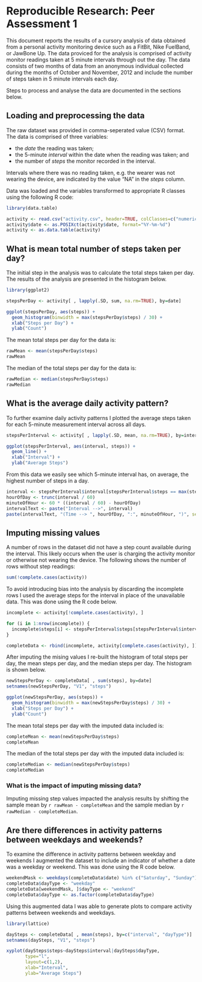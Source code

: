 # Reproducible Research: Peer Assessment 1

This document reports the results of a cursory analysis of data obtained from a personal activity monitoring device such as a FitBit, Nike FuelBand, or JawBone Up. The data proviced for the analysis is comprised of activity monitor readings taken at 5 minute intervals through out the day. The data consists of two months of data from an anonymous individual collected during the months of October and November, 2012 and include the number of steps taken in 5 minute intervals each day.   

Steps to process and analyse the data are documented in the sections below.

## Loading and preprocessing the data

The raw dataset was provided in comma-seperated value (CSV) format. The data is comprised of three variables:

- the *date* the reading was taken;
- the 5-minute *interval* within the date when the reading was taken; and
- the number of *steps* the monitor recorded in the interval.  

Intervals where there was no reading taken, e.g. the wearer was not wearing the device, are indicated by the value "NA" in the *steps* column.

Data was loaded and the variables transformed to appropriate R classes using the following R code:

```r
library(data.table)

activity <- read.csv("activity.csv", header=TRUE, colClasses=c("numeric", "character", "numeric"))
activity$date <- as.POSIXct(activity$date, format="%Y-%m-%d")
activity <- as.data.table(activity)
```

## What is mean total number of steps taken per day?

The initial step in the analysis was to calculate the total steps taken per day. The results of the analysis are presented in the histogram below.

```r
library(ggplot2)

stepsPerDay <- activity[ , lapply(.SD, sum, na.rm=TRUE), by=date]

ggplot(stepsPerDay, aes(steps)) + 
  geom_histogram(binwidth = max(stepsPerDay$steps) / 30) +
  xlab("Steps per Day") +
  ylab("Count")
```

The mean total steps per day for the data is:

```r
rawMean <- mean(stepsPerDay$steps)
rawMean
```

The median of the total steps per day for the data is:

```r
rawMedian <- median(stepsPerDay$steps)
rawMedian
```

## What is the average daily activity pattern?

To further examine daily activity patterns I plotted the average steps taken for each 5-minute measurement interval across all days.

```r
stepsPerInterval <- activity[ , lapply(.SD, mean, na.rm=TRUE), by=interval]

ggplot(stepsPerInterval, aes(interval, steps)) + 
  geom_line() +
  xlab("Interval") +
  ylab("Average Steps")
```

From this data we easily see which 5-minute interval has, on average, the highest number of steps in a day.

```r
interval <- stepsPerInterval$interval[stepsPerInterval$steps == max(stepsPerInterval$steps)]
hourOfDay <- trunc(interval / 60)
minuteOfHour <- 60 * ((interval / 60) - hourOfDay)
intervalText <- paste("Interval -->", interval)
paste(intervalText, "(Time --> ", hourOfDay, ":", minuteOfHour, ")", sep="")
```

## Imputing missing values

A number of rows in the dataset did not have a step count available during the interval. This likely occurs when the user is charging the activity monitor or otherwise not wearing the device. The following shows the number of rows without step readings:

```r
sum(!complete.cases(activity))
```

To avoid introducing bias into the analysis by discarding the incomplete rows I used the average steps for the interval in place of the unavailable data. This was done using the R code below.

```r
incomplete <- activity[!complete.cases(activity), ]

for (i in 1:nrow(incomplete)) {
  incomplete$steps[i] <- stepsPerInterval$steps[stepsPerInterval$interval == incomplete$interval[i]]
}

completeData <- rbind(incomplete, activity[complete.cases(activity), ])
```

After imputing the mising values I re-built the histogram of total steps per day, the mean steps per day, and the median steps per day. The histogram is shown below.

```r
newStepsPerDay <- completeData[ , sum(steps), by=date]
setnames(newStepsPerDay, "V1", "steps")

ggplot(newStepsPerDay, aes(steps)) + 
  geom_histogram(binwidth = max(newStepsPerDay$steps) / 30) +
  xlab("Steps per Day") +
  ylab("Count")
```

The mean total steps per day with the imputed data included is:

```r
completeMean <- mean(newStepsPerDay$steps)
completeMean
```

The median of the total steps per day with the imputed data included is:

```r
completeMedian <- median(newStepsPerDay$steps)
completeMedian
```

### What is the impact of imputing missing data?

Imputing missing step values impacted the analysis results by shifting the sample mean by `r rawMean - completeMean` and the sample median by `r rawMedian - completeMedian`.

## Are there differences in activity patterns between weekdays and weekends?

To examine the difference in activity patterns between weekday and weekends I augmented the dataset to include an indicator of whether a date was a weekday or weekend. This was done using the R code below.

```r
weekendMask <- weekdays(completeData$date) %in% c("Saturday", "Sunday")
completeData$dayType <- "weekday"
completeData[weekendMask, ]$dayType <- "weekend"
completeData$dayType <- as.factor(completeData$dayType)
```

Using this augmented data I was able to generate plots to compare activity patterns between weekends and weekdays.

```r
library(lattice)

daySteps <- completeData[ , mean(steps), by=c("interval", "dayType")]
setnames(daySteps, "V1", "steps")

xyplot(daySteps$steps~daySteps$interval|daySteps$dayType, 
       type="l", 
       layout=c(1,2), 
       xlab="Interval", 
       ylab="Average Steps")
```

